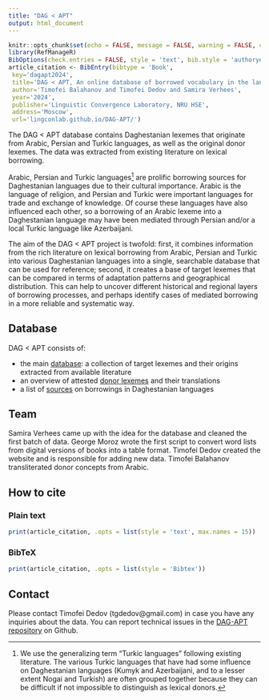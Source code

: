 ```yaml
---
title: "DAG < APT"
output: html_document
---
```


```r
knitr::opts_chunk$set(echo = FALSE, message = FALSE, warning = FALSE, comment = '')
library(RefManageR)
BibOptions(check.entries = FALSE, style = 'text', bib.style = 'authoryear')
article_citation <- BibEntry(bibtype = 'Book', 
 key='dagapt2024',
 title='DAG < APT, An online database of borrowed vocabulary in the languages of Daghestan, v. 1.0.0',
 author='Timofei Balahanov and Timofei Dedov and Samira Verhees',
 year='2024',
 publisher='Linguistic Convergence Laboratory, NRU HSE',
 address='Moscow',
 url='lingconlab.github.io/DAG-APT/')
```

The DAG \< APT database contains Daghestanian lexemes that originate from Arabic, Persian and Turkic languages, as well as the original donor lexemes. The data was extracted from existing literature on lexical borrowing.

Arabic, Persian and Turkic languages[^1] are prolific borrowing sources for Daghestanian languages due to their cultural importance. Arabic is the language of religion, and Persian and Turkic were important languages for trade and exchange of knowledge. Of course these languages have also influenced each other, so a borrowing of an Arabic lexeme into a Daghestanian language may have been mediated through Persian and/or a local Turkic language like Azerbaijani.

[^1]: We use the generalizing term "Turkic languages" following existing literature. The various Turkic languages that have had some influence on Daghestanian languages (Kumyk and Azerbaijani, and to a lesser extent Nogai and Turkish) are often grouped together because they can be difficult if not impossible to distinguish as lexical donors.

The aim of the DAG \< APT project is twofold: first, it combines information from the rich literature on lexical borrowing from Arabic, Persian and Turkic into various Daghestanian languages into a single, searchable database that can be used for reference; second, it creates a base of target lexemes that can be compared in terms of adaptation patterns and geographical distribution. This can help to uncover different historical and regional layers of borrowing processes, and perhaps identify cases of mediated borrowing in a more reliable and systematic way.

## Database

DAG \< APT consists of:

-   the main [database](https://lingconlab.github.io/DAG-APT/database.html): a collection of target lexemes and their origins extracted from available literature
-   an overview of attested [donor lexemes](https://lingconlab.github.io/DAG-APT/donor_lexems.html) and their translations
-   a list of [sources](https://lingconlab.github.io/DAG-APT/sources.html) on borrowings in Daghestanian languages

## Team

Samira Verhees came up with the idea for the database and cleaned the first batch of data. George Moroz wrote the first script to convert word lists from digital versions of books into a table format. Timofei Dedov created the website and is responsible for adding new data. Timofei Balahanov transliterated donor concepts from Arabic.

## How to cite {.tabset .tabset-fade .tabset-pills}

### Plain text

```r
print(article_citation, .opts = list(style = 'text', max.names = 15))
```

### BibTeX

```r
print(article_citation, .opts = list(style = 'Bibtex'))
```

## Contact

Please contact Timofei Dedov (tgdedov\@gmail.com) in case you have any inquiries about the data. You can report technical issues in the [DAG-APT repository](https://github.com/LingConLab/DAG-APT/issues) on Github.
